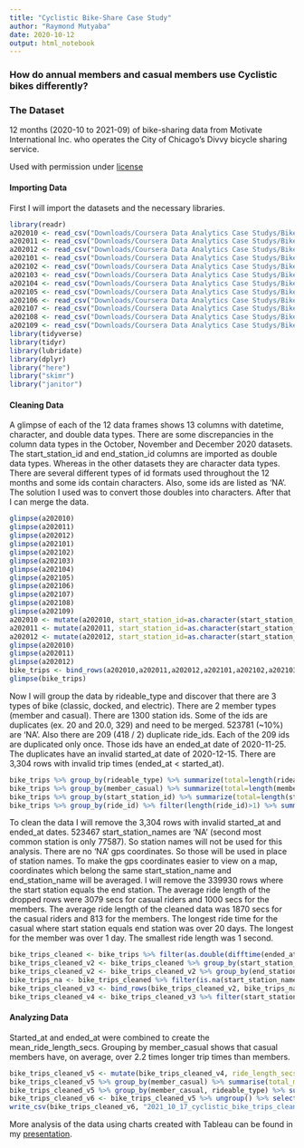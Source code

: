 ```yaml
---
title: "Cyclistic Bike-Share Case Study"
author: "Raymond Mutyaba"
date: 2020-10-12
output: html_notebook
---
```

### How do annual members and casual members use Cyclistic bikes differently?

### The Dataset
12 months (2020-10 to 2021-09) of bike-sharing data from Motivate International Inc. who operates the City of Chicago’s Divvy bicycle sharing service.

Used with permission under [license](https://www.divvybikes.com/data-license-agreement)

#### Importing Data
First I will import the datasets and the necessary libraries.
```r
library(readr)
a202010 <- read_csv("Downloads/Coursera Data Analytics Case Studys/Bike Share Data/202010-divvy-tripdata.csv")
a202011 <- read_csv("Downloads/Coursera Data Analytics Case Studys/Bike Share Data/202011-divvy-tripdata.csv")
a202012 <- read_csv("Downloads/Coursera Data Analytics Case Studys/Bike Share Data/202012-divvy-tripdata.csv")
a202101 <- read_csv("Downloads/Coursera Data Analytics Case Studys/Bike Share Data/202101-divvy-tripdata.csv")
a202102 <- read_csv("Downloads/Coursera Data Analytics Case Studys/Bike Share Data/202102-divvy-tripdata.csv")
a202103 <- read_csv("Downloads/Coursera Data Analytics Case Studys/Bike Share Data/202103-divvy-tripdata.csv")
a202104 <- read_csv("Downloads/Coursera Data Analytics Case Studys/Bike Share Data/202104-divvy-tripdata.csv")
a202105 <- read_csv("Downloads/Coursera Data Analytics Case Studys/Bike Share Data/202105-divvy-tripdata.csv")
a202106 <- read_csv("Downloads/Coursera Data Analytics Case Studys/Bike Share Data/202106-divvy-tripdata.csv")
a202107 <- read_csv("Downloads/Coursera Data Analytics Case Studys/Bike Share Data/202107-divvy-tripdata.csv")
a202108 <- read_csv("Downloads/Coursera Data Analytics Case Studys/Bike Share Data/202108-divvy-tripdata.csv")
a202109 <- read_csv("Downloads/Coursera Data Analytics Case Studys/Bike Share Data/202109-divvy-tripdata.csv")
library(tidyverse)
library(tidyr)
library(lubridate)
library(dplyr)
library("here")
library("skimr")
library("janitor")
```

#### Cleaning Data
A glimpse of each of the 12 data frames shows 13 columns with datetime, character, and double data types. There are some discrepancies in the column data types in the October, November and December 2020 datasets. The start_station_id and end_station_id columns are imported as double data types. Whereas in the other datasets they are character data types. There are several different types of id formats used throughout the 12 months and some ids contain characters. Also, some ids are listed as 'NA'. The solution I used was to convert those doubles into characters. After that I can merge the data.

```r
glimpse(a202010)
glimpse(a202011)
glimpse(a202012)
glimpse(a202101)
glimpse(a202102)
glimpse(a202103)
glimpse(a202104)
glimpse(a202105)
glimpse(a202106)
glimpse(a202107)
glimpse(a202108)
glimpse(a202109)
a202010 <- mutate(a202010, start_station_id=as.character(start_station_id), end_station_id=as.character(end_station_id))
a202011 <- mutate(a202011, start_station_id=as.character(start_station_id), end_station_id=as.character(end_station_id))
a202012 <- mutate(a202012, start_station_id=as.character(start_station_id), end_station_id=as.character(end_station_id))
glimpse(a202010)
glimpse(a202011)
glimpse(a202012)
bike_trips <- bind_rows(a202010,a202011,a202012,a202101,a202102,a202103,a202104,a202105,a202106,a202107,a202108,a202109)
glimpse(bike_trips)
```

Now I will group the data by rideable_type and discover that there are 3 types of bike (classic, docked, and electric). There are 2 member types (member and casual). There are 1300 station ids. Some of the ids are duplicates (ex. 20 and 20.0, 329) and need to be merged. 523781 (~10%) are 'NA'. Also there are 209 (418 / 2) duplicate ride_ids. Each of the 209 ids are duplicated only once. Those ids have an ended_at date of 2020-11-25. The duplicates have an invalid started_at date of 2020-12-15. There are 3,304 rows with invalid trip times (ended_at < started_at).

```r
bike_trips %>% group_by(rideable_type) %>% summarize(total=length(rideable_type))
bike_trips %>% group_by(member_casual) %>% summarize(total=length(member_casual))
bike_trips %>% group_by(start_station_id) %>% summarize(total=length(start_station_id))
bike_trips %>% group_by(ride_id) %>% filter(length(ride_id)>1) %>% summarize(rideable_type, started_at, ended_at, start_station_name, end_station_name)
```

To clean the data I will remove the 3,304 rows with invalid started_at and ended_at dates. 523467 start_station_names are 'NA' (second most common station is only 77587). So station names will not be used for this analysis. There are no 'NA' gps coordinates. So those will be used in place of station names. To make the gps coordinates easier to view on a map, coordinates which belong the same start_station_name and end_station_name will be averaged. I will remove the 339930 rows where the start station equals the end station. The average ride length of the dropped rows were 3079 secs for casual riders and 1000 secs for the members. The average ride length of the cleaned data was 1870 secs for the casual riders and 813 for the members. The longest ride time for the casual where start station equals end station was over 20 days. The longest for the member was over 1 day. The smallest ride length was 1 second.

```r
bike_trips_cleaned <- bike_trips %>% filter(as.double(difftime(ended_at, started_at, units="hours")) > 0)
bike_trips_cleaned_v2 <- bike_trips_cleaned %>% group_by(start_station_name) %>% drop_na() %>% mutate(start_lat=mean(start_lat),start_lng=mean(start_lng))
bike_trips_cleaned_v2 <- bike_trips_cleaned_v2 %>% group_by(end_station_name) %>% drop_na() %>% mutate(end_lat=mean(end_lat),end_lng=mean(end_lng))
bike_trips_na <- bike_trips_cleaned %>% filter(is.na(start_station_name) | is.na(end_station_name) | is.na(start_station_id) | is.na(end_station_id))
bike_trips_cleaned_v3 <- bind_rows(bike_trips_cleaned_v2, bike_trips_na)
bike_trips_cleaned_v4 <- bike_trips_cleaned_v3 %>% filter(start_station_name != end_station_name)
```

#### Analyzing Data
Started_at and ended_at were combined to create the mean_ride_length_secs. Grouping by member_casual shows that casual members have, on average, over 2.2 times longer trip times than members.

```r
bike_trips_cleaned_v5 <- mutate(bike_trips_cleaned_v4, ride_length_secs=as.numeric(difftime(ended_at,started_at,units = "secs")))
bike_trips_cleaned_v5 %>% group_by(member_casual) %>% summarise(total_member_casual=length(member_casual), percentage=(length(member_casual)/5132499)*100, mean_ride_length_secs=mean(ride_length_secs)) %>% View()
bike_trips_cleaned_v5 %>% group_by(member_casual, rideable_type) %>% summarise(total_member_casual=length(member_casual), percentage_member_casual=(length(member_casual)/5132499)*100, mean_ride_length_secs=mean(ride_length_secs)) %>% View()
bike_trips_cleaned_v6 <- bike_trips_cleaned_v5 %>% ungroup() %>% select(-c("start_station_id", "end_station_id", "end_station_name", "start_station_name"))
write_csv(bike_trips_cleaned_v6, "2021_10_17_cyclistic_bike_trips_cleaned.csv")
```

More analysis of the data using charts created with Tableau can be found in my  [presentation](https://docs.google.com/presentation/d/1fbEm2tdWlBzickAKMUo71jz3vDHNAHB99ldZ_XYAfyY/edit?usp=sharing).